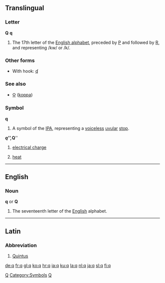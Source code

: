 {{see|Q}}
==Translingual==
===Letter===
'''Q''' '''q'''

#The 17th letter of the [[Wiktionary:About Roman script|English alphabet]], preceded by [[P]] and followed by [[R]], and representing /kw/ or /k/.

===Other forms===
*With hook: [[ʠ]]

===See also===
*[[Ϙ]] ([[koppa]])

===Symbol===
'''q'''
#A symbol of the [[IPA]], representing a [[voiceless]] [[uvular]] [[stop]].

'''''q''''', '''''Q'''''
#{{physics}} [[electrical charge]]
#{{physics}} [[heat]]

----

==English==

{{rank|worse|safe|main|979|q|greatly|floor|example}}

===Noun===
'''q''' or '''Q''' 

# The seventeenth letter of the [[English]] alphabet.

----

==Latin==
===Abbreviation===
#[[Quintus]]

[[Category:Latin letters|Q]]
[[Category:Symbols]]
[[Category:IPA symbols|Q]]

[[de:q]]
[[fr:q]]
[[gl:q]]
[[ko:q]]
[[hr:q]]
[[ia:q]]
[[ku:q]]
[[la:q]]
[[nl:q]]
[[ja:q]]
[[sl:q]]
[[fi:q]]